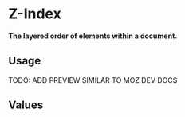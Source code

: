 
# Z-Index

**The layered order of elements within a document.**

## Usage

TODO: ADD PREVIEW SIMILAR TO MOZ DEV DOCS

## Values

<ZList />
